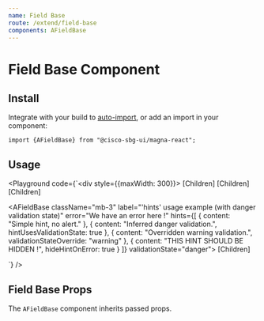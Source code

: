 ```yaml
---
name: Field Base
route: /extend/field-base
components: AFieldBase
---
```


# Field Base Component

## Install

Integrate with your build to [auto-import](/#integrating), or add an import in your component:

```
import {AFieldBase} from "@cisco-sbg-ui/magna-react";
```

## Usage

<Playground
  code={`<div style={{maxWidth: 300}}>
  <AFieldBase
    className="mb-3"
    label="Label - Normal"
    hint="This is a sample of hint text below a form field">
    [Children]
  </AFieldBase>
  <AFieldBase
    className="mb-3"
    label="Label - Warning"
    hint="This is a sample of hint text below a form field"
    validationState="warning">
    [Children]
  </AFieldBase>
  <AFieldBase
    className="mb-3"
    label="Label - Danger"
    hint="This is a sample of hint text below a form field"
    validationState="danger">
    [Children]
  </AFieldBase>

  <AFieldBase
    className="mb-3"
    label="'hints' usage example (with danger validation state)"
    error="We have an error here !"
    hints={[
        {
            content: "Simple hint, no alert."
        },
        {
            content: "Inferred danger validation.",
            hintUsesValidationState: true
        },
        {
            content: "Overridden warning validation.",
            validationStateOverride: "warning"
        },
        {
            content: "THIS HINT SHOULD BE HIDDEN !",
            hideHintOnError: true
        }
    ]}
    validationState="danger">
    [Children]
  </AFieldBase>
</div>
`}
/>

## Field Base Props

The `AFieldBase` component inherits passed props.

<Props of="AFieldBase" />
